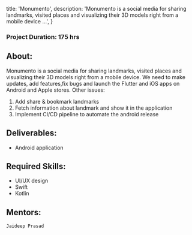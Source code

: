 
  title: 'Monumento',
  description:
    'Monumento is a social media for sharing landmarks, visited places and visualizing their 3D models right from a mobile device ...',
}


### Project Duration: 175 hrs

## About:
Monumento is a social media for sharing landmarks, visited places and visualizing their 3D models right from a mobile device. We need to make updates, add features,fix bugs and launch the Flutter and iOS apps on Android and Apple stores. Other issues:
1. Add share & bookmark landmarks
2. Fetch information about landmark and show it in the application
3. Implement CI/CD pipeline to automate the android release

## Deliverables:
- Android application

## Required Skills:
* UI/UX design
* Swift
* Kotlin

## Mentors:
`Jaideep Prasad`
